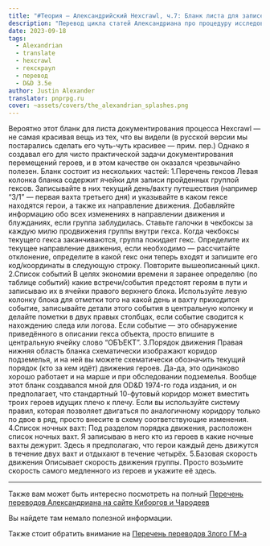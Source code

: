 ```yaml
---
title: "#Теория — Александрийский Hexcrawl, ч.7: Бланк листа для записей"
description: "Перевод цикла статей Александриана про процедуру исследования гексов в третьей редакции D&D #alexandrian #hexcrawl #dnd3e #translate"
date: 2023-09-18
tags:
  - Alexandrian
  - translate
  - hexcrawl
  - гекскраул
  - перевод
  - D&D 3.5e
author: Justin Alexander
translator: pnprpg.ru
cover: ~assets/covers/the_alexandrian_splashes.png
---
```


Вероятно этот бланк для листа документирования процесса Hexcrawl — не самая красивая вещь из тех, что вы видели (в русской версии мы постарались сделать его чуть-чуть красивее — прим. пер.) Однако я создавал его для чисто практической задачи документирования перемещений героев, и в этом качестве он оказался чрезвычайно полезен.
Бланк состоит из нескольких частей:
1.Перечень гексов
Левая колонка бланка содержит ячейки для записи пройденных группой гексов.
Записывайте в них текущий день/вахту путешествия (например “3/1” — первая вахта третьего дня) и указывайте в каком гексе находятся герои, а также их направление движения.
Добавляйте информацию обо всех изменениях в направлении движения и блужданиях, если группа заблудилась.
Ставьте галочки в чекбоксы за каждую милю продвижения группы внутри гекса.
Когда чекбоксы текущего гекса заканчиваются, группа покидает гекс.
Определите их текущее направление движения, если необходимо — рассчитайте отклонение, определите в какой гекс они теперь входят и запишите его код/координаты в следующую строку.
Повторите вышеописанный цикл.
2.Список событий
В целях экономии времени я заранее определяю (по таблице событий) какие встречи/события предстоят героям в пути и записываю их в ячейки правого верхнего блока. Используйте левую колонку блока для отметки того на какой день и вахту приходится событие, записывайте детали этого события в центральную колонку и делайте пометки в двух правых столбцах, если событие сводится к нахождению следа или логова. Если событие — это обнаружение приведённого в описании гекса объекта, просто впишите в центральную ячейку слово “ОБЪЕКТ”.
3.Порядок движения
Правая нижняя область бланка схематически изображают коридор подземелья, и на ней вы можете схематически обозначить текущий порядок (кто за кем идёт) движения героев. Да-да, это одинаково хорошо работает и на марше и при обследовании подземелья.
Вообще этот бланк создавался мной для OD&D 1974-го года издания, и он предполагает, что стандартный 10-футовый коридор может вместить троих героев идущих плечо к плечу. Если вы используйте систему правил, которая позволяет двигаться по аналогичному коридору только по двое в ряд, просто внесите в схему соответствующие изменения.
4.Список ночных вахт:
Под разделом порядка движения, расположен список ночных вахт. Я записываю в него кто из героев в какие ночные вахты дежурит.
Здесь я предполагаю, что герои каждый день движутся в течение двух вахт и отдыхают в течение четырёх.
5.Базовая скорость движения
Описывает скорость движения группы. Просто возьмите скорость самого медленного из героев и укажите её здесь. 

---

Также вам может быть интересно посмотреть на полный 
[Перечень переводов Александриана на сайте Киборгов и Чародеев](https://cyborgsandmages.com/posts/translations/alexandrian-index)

Вы найдете там немало полезной информации.

Также стоит обратить внимание на [Перечень переводов Злого ГМ-а](https://cyborgsandmages.com/posts/translations/angrygm-index)

